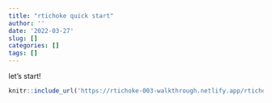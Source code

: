 ```yaml
---
title: "rtichoke quick start"
author: ''
date: '2022-03-27'
slug: []
categories: []
tags: []
---
```

 let's start!
 
 
```r
knitr::include_url('https://rtichoke-003-walkthrough.netlify.app/rtichoke_003_walkthrough.html#1')
```
 
 
